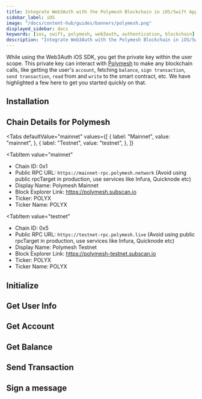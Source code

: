 ```yaml
---
title: Integrate Web3Auth with the Polymesh Blockchain in iOS/Swift Applications
sidebar_label: iOS
image: "/docs/content-hub/guides/banners/polymesh.png"
displayed_sidebar: docs
keywords: [ios, swift, polymesh, web3auth, authentication, blockchain]
description: "Integrate Web3Auth with the Polymesh Blockchain in iOS/Swift Applications | Documentation - Web3Auth"
---
```



<SEO
  title="Integrate Web3Auth with the Polymesh Blockchain in iOS/Swift Applications"
  description="Integrate Web3Auth with the Polymesh Blockchain in iOS/Swift Applications | Documentation - Web3Auth"
  image="https://web3auth.io/docs/content-hub/guides/banners/polymesh.png"
  slug="/connect-blockchain/evm/polymesh/ios"
/>

While using the Web3Auth iOS SDK, you get the private key within the user scope. This private key can interact with
[Polymesh](https://polymesh.network/) to make any blockchain calls, like getting the user's `account`, fetching `balance`, `sign transaction`,
`send transaction`, `read` from and `write` to the smart contract, etc. We have highlighted a few here to get you started quickly on that.

## Installation

<InstallationSnippet />

## Chain Details for Polymesh

<Tabs
 defaultValue="mainnet"
  values={[
    { label: "Mainnet", value: "mainnet", },
    { label: "Testnet", value: "testnet", },
  ]}
>
<TabItem
  value="mainnet"
>

- Chain ID: 0x1
- Public RPC URL: `https://mainnet-rpc.polymesh.network` (Avoid using public rpcTarget in production, use services like Infura, Quicknode etc)
- Display Name: Polymesh Mainnet
- Block Explorer Link: https://polymesh.subscan.io
- Ticker: POLYX
- Ticker Name: POLYX

</TabItem>

<TabItem
  value="testnet"
>

- Chain ID: 0x5
- Public RPC URL: `https://testnet-rpc.polymesh.live` (Avoid using public rpcTarget in production, use services like Infura, Quicknode etc)
- Display Name: Polymesh Testnet
- Block Explorer Link: https://polymesh-testnet.subscan.io
- Ticker: POLYX
- Ticker Name: POLYX

</TabItem>
</Tabs>

## Initialize

<InitialisationSnippet />

## Get User Info

<UserInfoSnippet />

## Get Account

<GetAccountSnippet />

## Get Balance

<GetBalanceSnippet />

## Send Transaction

<SendTransactionSnippet />

## Sign a message

<SignMessageSnippet />
